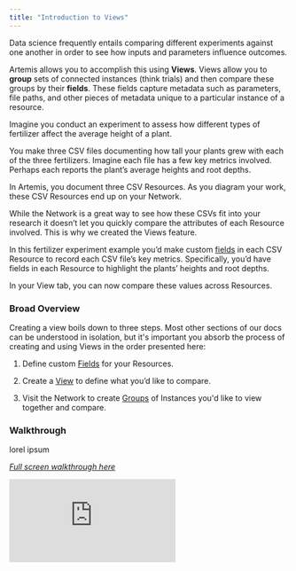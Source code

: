 ```yaml
---
title: "Introduction to Views"
---
```

Data science frequently entails comparing different experiments against one another in order to see how inputs and parameters influence outcomes. 

Artemis allows you to accomplish this using **Views**. Views allow you to **group** sets of connected instances (think trials) and then compare these groups by their **fields**. These fields capture metadata such as parameters, file paths, and other pieces of metadata unique to a particular instance of a resource.

<Accordion title="Practical Example">
Imagine you conduct an experiment to assess how different types of fertilizer affect the average height of a plant. 

You make three CSV files documenting how tall your plants grew with each of the three fertilizers. Imagine each file has a few key metrics involved. Perhaps each reports the plant’s average heights and root depths. 

In Artemis, you document three CSV Resources. As you diagram your work, these CSV Resources end up on your Network. 

While the Network is a great way to see how these CSVs fit into your research it doesn’t let you quickly compare the attributes of each Resource involved. This is why we created the Views feature. 

In this fertilizer experiment example you’d make custom [fields]([https://docs.artemisplatform.com/CustomFields](https://docs.artemisplatform.com/CustomFields)) in each CSV Resource to record each CSV file’s key metrics. Specifically, you’d have fields in each Resource to highlight the plants’ heights and root depths.

In your View tab, you can now compare these values across Resources.
</Accordion>

### Broad Overview
Creating a view boils down to three steps. Most other sections of our docs can be understood in isolation, but it's important you absorb the process of creating and using Views in the order presented here:

1. Define custom [Fields](https://docs.artemisplatform.com/CustomFields) for your Resources.

2. Create a [View](https://docs.artemisplatform.com/CreatingViews) to define what you’d like to compare. 

3. Visit the Network to create [Groups](https://docs.artemisplatform.com/groups) of Instances you'd like to view together and compare.

### Walkthrough 
lorel ipsum 

*[Full screen walkthrough here](https://app.supademo.com/demo/2RqUQFmoZLGoEoiebsWmE)*

<iframe src="https://app.supademo.com/embed/2RqUQFmoZLGoEoiebsWmE" frameborder="0" webkitallowfullscreen="true" mozallowfullscreen="true" allowfullscreen style={{"width":"719px","height":"500px","border":"none"}}></iframe>
